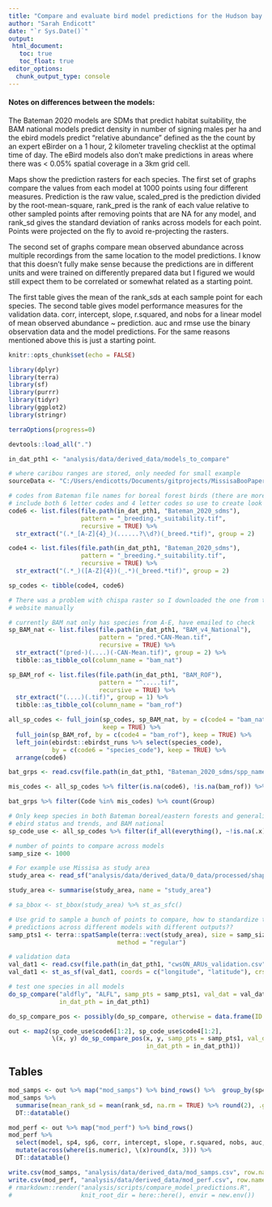 ```yaml
---
title: "Compare and evaluate bird model predictions for the Hudson bay lowlands"
author: "Sarah Endicott"
date: "`r Sys.Date()`"
output:
 html_document:
   toc: true
   toc_float: true
editor_options: 
  chunk_output_type: console
---
```


#### Notes on differences between the models:
The Bateman 2020 models are SDMs that predict habitat suitability, the BAM
national models predict density in number of signing males per ha and the
ebird models predict "relative abundance" defined as the the count by an
expert eBirder on a 1 hour, 2 kilometer traveling checklist at the optimal
time of day. The eBird models also don't make predictions in areas where
there was < 0.05% spatial coverage in a 3km grid cell.

Maps show the prediction rasters for each species. The first set of graphs
compare the values from each model at 1000 points using four different
measures. Prediction is the raw value, scaled_pred is the prediction divided
by the root-mean-square, rank_pred is the rank of each value relative to
other sampled points after removing points that are NA for any model, and
rank_sd gives the standard deviation of ranks across models for each point.
Points were projected on the fly to avoid re-projecting the rasters.

The second set of graphs compare mean observed abundance across multiple
recordings from the same location to the model predictions. I know that this
doesn't fully make sense because the predictions are in different units and
were trained on differently prepared data but I figured we would still expect
them to be correlated or somewhat related as a starting point.

The first table gives the mean of the rank_sds at each sample point for each
species. The second table gives model performance measures for the validation
data. corr, intercept, slope, r.squared, and nobs for a linear model of mean
observed abundance ~ prediction. auc and rmse use the binary observation data
and the model predictions. For the same reasons mentioned above this is just
a starting point.



```r
knitr::opts_chunk$set(echo = FALSE)

library(dplyr)
library(terra)
library(sf)
library(purrr)
library(tidyr)
library(ggplot2)
library(stringr)

terraOptions(progress=0)

devtools::load_all(".")

in_dat_pth1 <- "analysis/data/derived_data/models_to_compare"

# where caribou ranges are stored, only needed for small example
sourceData <- "C:/Users/endicotts/Documents/gitprojects/MissisaBooPaper/data/inputNV/caribouRanges"

# codes from Bateman file names for boreal forest birds (there are more available)
# include both 6 letter codes and 4 letter codes so use to create look up
code6 <- list.files(file.path(in_dat_pth1, "Bateman_2020_sdms"),
                    pattern = "_breeding.*_suitability.tif",
                    recursive = TRUE) %>%
  str_extract("(.*_[A-Z]{4}_)(......?\\d?)(_breed.*tif)", group = 2)

code4 <- list.files(file.path(in_dat_pth1, "Bateman_2020_sdms"),
                    pattern = "_breeding.*_suitability.tif",
                    recursive = TRUE) %>%
  str_extract("(.*_)([A-Z]{4})(_.*)(_breed.*tif)", group = 2)

sp_codes <- tibble(code4, code6)

# There was a problem with chispa raster so I downloaded the one from the
# website manually

# currently BAM nat only has species from A-E, have emailed to check
sp_BAM_nat <- list.files(file.path(in_dat_pth1, "BAM_v4_National"),
                         pattern = "pred.*CAN-Mean.tif",
                         recursive = TRUE) %>%
  str_extract("(pred-)(....)(-CAN-Mean.tif)", group = 2) %>%
  tibble::as_tibble_col(column_name = "bam_nat")

sp_BAM_rof <- list.files(file.path(in_dat_pth1, "BAM_ROF"),
                         pattern = "^.....tif",
                         recursive = TRUE) %>%
  str_extract("(....)(.tif)", group = 1) %>%
  tibble::as_tibble_col(column_name = "bam_rof")

all_sp_codes <- full_join(sp_codes, sp_BAM_nat, by = c(code4 = "bam_nat"),
                          keep = TRUE) %>%
  full_join(sp_BAM_rof, by = c(code4 = "bam_rof"), keep = TRUE) %>%
  left_join(ebirdst::ebirdst_runs %>% select(species_code),
            by = c(code6 = "species_code"), keep = TRUE) %>%
  arrange(code6)

bat_grps <- read.csv(file.path(in_dat_pth1, "Bateman_2020_sdms/spp_names_codes_group.csv"))

mis_codes <- all_sp_codes %>% filter(is.na(code6), !is.na(bam_rof)) %>% pull(bam_rof)

bat_grps %>% filter(Code %in% mis_codes) %>% count(Group)

# Only keep species in both Bateman boreal/eastern forests and generalists,
# ebird status and trends, and BAM national
sp_code_use <- all_sp_codes %>% filter(if_all(everything(), ~!is.na(.x)))

# number of points to compare across models
samp_size <- 1000

# For example use Missisa as study area
study_area <- read_sf("analysis/data/derived_data/0_data/processed/shapefiles/BCR7and8Ontario.shp")

study_area <- summarise(study_area, name = "study_area")

# sa_bbox <- st_bbox(study_area) %>% st_as_sfc()

# Use grid to sample a bunch of points to compare, how to standardize the
# predictions across different models with different outputs??
samp_pts1 <- terra::spatSample(terra::vect(study_area), size = samp_size,
                              method = "regular")

# validation data
val_dat1 <- read.csv(file.path(in_dat_pth1, "cwsON_ARUs_validation.csv"))
val_dat1 <- st_as_sf(val_dat1, coords = c("longitude", "latitude"), crs = 4326)

# test one species in all models
do_sp_compare("aldfly", "ALFL", samp_pts = samp_pts1, val_dat = val_dat1,
              in_dat_pth = in_dat_pth1)

```


```r
do_sp_compare_pos <- possibly(do_sp_compare, otherwise = data.frame(ID = NA), quiet = FALSE)

out <- map2(sp_code_use$code6[1:2], sp_code_use$code4[1:2],
            \(x, y) do_sp_compare_pos(x, y, samp_pts = samp_pts1, val_dat = val_dat1,
                                      in_dat_pth = in_dat_pth1))
```


## Tables

```r
mod_samps <- out %>% map("mod_samps") %>% bind_rows() %>%  group_by(sp4, sp6)
mod_samps %>%
  summarise(mean_rank_sd = mean(rank_sd, na.rm = TRUE) %>% round(2), .groups = "drop") %>%
  DT::datatable()

```
```r
mod_perf <- out %>% map("mod_perf") %>% bind_rows()
mod_perf %>%
  select(model, sp4, sp6, corr, intercept, slope, r.squared, nobs, auc, rmse) %>%
  mutate(across(where(is.numeric), \(x)round(x, 3))) %>%
  DT::datatable()

write.csv(mod_samps, "analysis/data/derived_data/mod_samps.csv", row.names = FALSE)
write.csv(mod_perf, "analysis/data/derived_data/mod_perf.csv", row.names = FALSE)
# rmarkdown::render("analysis/scripts/compare_model_predictions.R",
#                   knit_root_dir = here::here(), envir = new.env())

```


